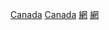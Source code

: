 {{Commonscat|Internet in Canada}}
{{Cat main|加拿大網際網路}}

[[Category:北美洲網際網路|Canada]]
[[Category:各国互联网|Canada]]
[[Category:加拿大電信|網]]
[[Category:加拿大資訊科技|網]]